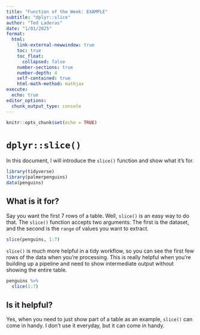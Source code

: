 ```yaml
---
title: "Function of the Week: EXAMPLE"
subtitle: "dplyr::slice"
author: "Ted Laderas"
date: "1/01/2025"
format: 
  html:
    link-external-newwindow: true
    toc: true
    toc_float:
      collapsed: false
    number-sections: true
    number-depth: 4
    self-contained: true
    html-math-method: mathjax
execute:
  echo: true
editor_options: 
  chunk_output_type: console
---
```


```r
knitr::opts_chunk$set(echo = TRUE)
```

# `dplyr::slice()`

In this document, I will introduce the `slice()` function and show what it's for.

```r
library(tidyverse)
library(palmerpenguins)
data(penguins)
```

## What is it for?

Say you want the first 7 rows of a table. Well, `slice()` is an easy way to do that. The `slice()` function accepts two arguments: The first is the dataset, and the second is the `range` of values you want to extract.

```r
slice(penguins, 1:7)
```

`slice()` is much more helpful in a tidy workflow, so you can see the first few rows of the data when you're processing. This is really helpful when you're building up a pipeline and need to show intermediate output without showing the entire table.

```r
penguins %>%
  slice(1:7)
```

## Is it helpful?

Yes, when you need to just show part of a table as an example, `slice()` can come in handy. I don't use it everyday, but it can come in handy.

